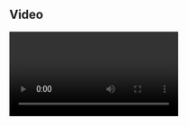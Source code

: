 

## Video

<Video title="Carbon homepage video" vimeoId="322021187" />

<Video src="/videos/hero-video.mp4" poster="/videos/poster.png">
  <track
    kind="captions"
    default
    src="/videos/hero-video.vtt"
    srcLang="en"
  />
</Video>

<Video src={localVideo} poster={localPoster} />
